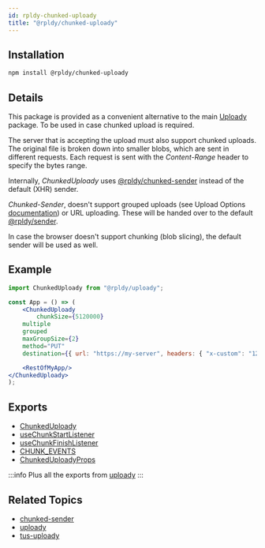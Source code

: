 ```yaml
---
id: rpldy-chunked-uploady
title: "@rpldy/chunked-uploady"
---
```


## Installation

```bash npm2yarn
npm install @rpldy/chunked-uploady
```

## Details

This package is provided as a convenient alternative to the main [Uploady](rpldy-uploady) package.
To be used in case chunked upload is required.

The server that is accepting the upload must also support chunked uploads.
The original file is broken down into smaller blobs, which are sent in different requests.
Each request is sent with the _Content-Range_ header to specify the bytes range.

Internally, _ChunkedUploady_ uses [@rpldy/chunked-sender](rpldy-chunked-sender) instead of the default (XHR) sender.

_Chunked-Sender_, doesn't support grouped uploads (see Upload Options [documentation](../api#props)) or URL uploading.
These will be handed over to the default [@rpldy/sender](sender).

In case the browser doesn't support chunking (blob slicing), the default sender will be used as well.

## Example

```jsx title="Chunked - Simple Example"
import ChunkedUploady from "@rpldy/uploady";

const App = () => (
	<ChunkedUploady
		chunkSize={5120000}
    multiple
    grouped
    maxGroupSize={2}
    method="PUT"
    destination={{ url: "https://my-server", headers: { "x-custom": "123" } }}>

    <RestOfMyApp/>
</ChunkedUploady>
);
```

## Exports

* [ChunkedUploady](../api/providers/chunked-uploady)
* [useChunkStartListener](../api/hooks/useChunkStartListener)
* [useChunkFinishListener](../api/hooks/useChunkFinishListener)
* [CHUNK_EVENTS](../api/events#chunk-events)
* [ChunkedUploadyProps](../api/types#chunkeduploadyprops)

:::info
Plus all the exports from [uploady](uploady)
:::

## Related Topics

* [chunked-sender](rpldy-chunked-sender)
* [uploady](rpldy-uploady)
* [tus-uploady](rpldy-tus-uploady)
